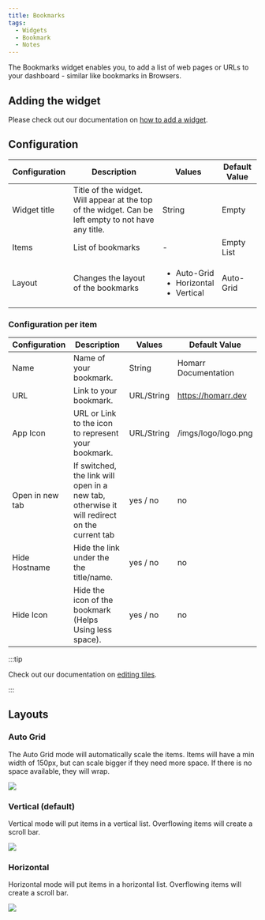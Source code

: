 ```yaml
---
title: Bookmarks
tags:
  - Widgets
  - Bookmark
  - Notes
---
```


The Bookmarks widget enables you, to add a list of web pages or URLs to your dashboard - similar like bookmarks in Browsers.

## Adding the widget
Please check out our documentation on [how to add a widget](/docs/1.10.0/getting-started/after-the-installation#embed-integration-data-using-widgets).

## Configuration
| Configuration | Description                                                                                         | Values                                                          | Default Value |
| ------------- | --------------------------------------------------------------------------------------------------- | --------------------------------------------------------------- | ------------- |
| Widget title  | Title of the widget. Will appear at the top of the widget. Can be left empty to not have any title. | String                                                          | Empty         |
| Items         | List of bookmarks                                                                                   | -                                                               | Empty List    |
| Layout        | Changes the layout of the bookmarks                                                                 | <ul><li>Auto-Grid</li><li>Horizontal</li><li>Vertical</li></ul> | Auto-Grid     |

### Configuration per item

| Configuration   | Description                                                                                 | Values     | Default Value        |
| --------------- | ------------------------------------------------------------------------------------------- | ---------- | -------------------- |
| Name            | Name of your bookmark.                                                                      | String     | Homarr Documentation |
| URL             | Link to your bookmark.                                                                      | URL/String | https://homarr.dev   |
| App Icon        | URL or Link to the icon to represent your bookmark.                                         | URL/String | /imgs/logo/logo.png  |
| Open in new tab | If switched, the link will open in a new tab, otherwise it will redirect on the current tab | yes / no   | no                   |
| Hide Hostname   | Hide the link under the the title/name.                                                     | yes / no   | no                   |
| Hide Icon       | Hide the icon of the bookmark (Helps Using less space).                                     | yes / no   | no                   |

:::tip

Check out our documentation on [editing tiles](/docs/1.10.0/getting-started/after-the-installation#arrange-and-organize-your-board).

:::

## Layouts
### Auto Grid
The Auto Grid mode will automatically scale the items.
Items will have a min width of 150px, but can scale bigger if they need more space.
If there is no space available, they will wrap.

![](./img/screenshot-grid.png)

### Vertical (default)
Vertical mode will put items in a vertical list. Overflowing items will create a scroll bar.

![](./img/screenshot-vertical.png)

### Horizontal
Horizontal mode will put items in a horizontal list. Overflowing items will create a scroll bar.

![](./img/screenshot-horizontal.png)
